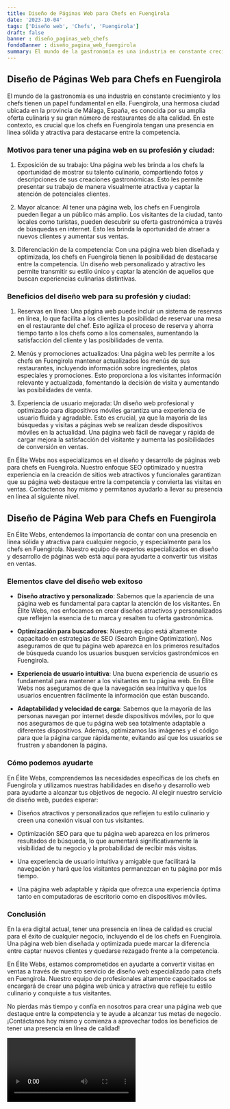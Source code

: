 ```yaml
---
title: Diseño de Páginas Web para Chefs en Fuengirola
date: '2023-10-04'
tags: ['Diseño web', 'Chefs', 'Fuengirola']
draft: false
banner : diseño_paginas_web_chefs
fondoBanner : diseño_pagina_web_fuengirola
summary: El mundo de la gastronomía es una industria en constante crecimiento y los chefs tienen un papel fundamental en ella. Fuengirola, una hermosa ciudad ubicada en la provincia de Málaga, España, es conocida por su amplia oferta culinaria y su gran número de restaurantes de alta calidad. En este contexto, es crucial que los chefs en Fuengirola tengan una presencia en línea sólida y atractiva para destacarse entre la competencia.
---
```


## Diseño de Páginas Web para Chefs en Fuengirola

El mundo de la gastronomía es una industria en constante crecimiento y los chefs tienen un papel fundamental en ella. Fuengirola, una hermosa ciudad ubicada en la provincia de Málaga, España, es conocida por su amplia oferta culinaria y su gran número de restaurantes de alta calidad. En este contexto, es crucial que los chefs en Fuengirola tengan una presencia en línea sólida y atractiva para destacarse entre la competencia.

### Motivos para tener una página web en su profesión y ciudad:

1. Exposición de su trabajo: Una página web les brinda a los chefs la oportunidad de mostrar su talento culinario, compartiendo fotos y descripciones de sus creaciones gastronómicas. Esto les permite presentar su trabajo de manera visualmente atractiva y captar la atención de potenciales clientes.

2. Mayor alcance: Al tener una página web, los chefs en Fuengirola pueden llegar a un público más amplio. Los visitantes de la ciudad, tanto locales como turistas, pueden descubrir su oferta gastronómica a través de búsquedas en internet. Esto les brinda la oportunidad de atraer a nuevos clientes y aumentar sus ventas.

3. Diferenciación de la competencia: Con una página web bien diseñada y optimizada, los chefs en Fuengirola tienen la posibilidad de destacarse entre la competencia. Un diseño web personalizado y atractivo les permite transmitir su estilo único y captar la atención de aquellos que buscan experiencias culinarias distintivas.

### Beneficios del diseño web para su profesión y ciudad:

1. Reservas en línea: Una página web puede incluir un sistema de reservas en línea, lo que facilita a los clientes la posibilidad de reservar una mesa en el restaurante del chef. Esto agiliza el proceso de reserva y ahorra tiempo tanto a los chefs como a los comensales, aumentando la satisfacción del cliente y las posibilidades de venta.

2. Menús y promociones actualizados: Una página web les permite a los chefs en Fuengirola mantener actualizados los menús de sus restaurantes, incluyendo información sobre ingredientes, platos especiales y promociones. Esto proporciona a los visitantes información relevante y actualizada, fomentando la decisión de visita y aumentando las posibilidades de venta.

3. Experiencia de usuario mejorada: Un diseño web profesional y optimizado para dispositivos móviles garantiza una experiencia de usuario fluida y agradable. Esto es crucial, ya que la mayoría de las búsquedas y visitas a páginas web se realizan desde dispositivos móviles en la actualidad. Una página web fácil de navegar y rápida de cargar mejora la satisfacción del visitante y aumenta las posibilidades de conversión en ventas.

En Élite Webs nos especializamos en el diseño y desarrollo de páginas web para chefs en Fuengirola. Nuestro enfoque SEO optimizado y nuestra experiencia en la creación de sitios web atractivos y funcionales garantizan que su página web destaque entre la competencia y convierta las visitas en ventas. Contáctenos hoy mismo y permítanos ayudarlo a llevar su presencia en línea al siguiente nivel.

<GifSeo />

<Cta />

## Diseño de Página Web para Chefs en Fuengirola

En Élite Webs, entendemos la importancia de contar con una presencia en línea sólida y atractiva para cualquier negocio, y especialmente para los chefs en Fuengirola. Nuestro equipo de expertos especializados en diseño y desarrollo de páginas web está aquí para ayudarte a convertir tus visitas en ventas.

### Elementos clave del diseño web exitoso

- **Diseño atractivo y personalizado**: Sabemos que la apariencia de una página web es fundamental para captar la atención de los visitantes. En Élite Webs, nos enfocamos en crear diseños atractivos y personalizados que reflejen la esencia de tu marca y resalten tu oferta gastronómica.

- **Optimización para buscadores**: Nuestro equipo está altamente capacitado en estrategias de SEO (Search Engine Optimization). Nos aseguramos de que tu página web aparezca en los primeros resultados de búsqueda cuando los usuarios busquen servicios gastronómicos en Fuengirola.

- **Experiencia de usuario intuitiva**: Una buena experiencia de usuario es fundamental para mantener a los visitantes en tu página web. En Élite Webs nos aseguramos de que la navegación sea intuitiva y que los usuarios encuentren fácilmente la información que están buscando.

- **Adaptabilidad y velocidad de carga**: Sabemos que la mayoría de las personas navegan por internet desde dispositivos móviles, por lo que nos aseguramos de que tu página web sea totalmente adaptable a diferentes dispositivos. Además, optimizamos las imágenes y el código para que la página cargue rápidamente, evitando así que los usuarios se frustren y abandonen la página.

### Cómo podemos ayudarte

En Élite Webs, comprendemos las necesidades específicas de los chefs en Fuengirola y utilizamos nuestras habilidades en diseño y desarrollo web para ayudarte a alcanzar tus objetivos de negocio. Al elegir nuestro servicio de diseño web, puedes esperar:

- Diseños atractivos y personalizados que reflejen tu estilo culinario y creen una conexión visual con tus visitantes.

- Optimización SEO para que tu página web aparezca en los primeros resultados de búsqueda, lo que aumentará significativamente la visibilidad de tu negocio y la probabilidad de recibir más visitas.

- Una experiencia de usuario intuitiva y amigable que facilitará la navegación y hará que los visitantes permanezcan en tu página por más tiempo.

- Una página web adaptable y rápida que ofrezca una experiencia óptima tanto en computadoras de escritorio como en dispositivos móviles.

### Conclusión

En la era digital actual, tener una presencia en línea de calidad es crucial para el éxito de cualquier negocio, incluyendo el de los chefs en Fuengirola. Una página web bien diseñada y optimizada puede marcar la diferencia entre captar nuevos clientes y quedarse rezagado frente a la competencia.

En Élite Webs, estamos comprometidos en ayudarte a convertir visitas en ventas a través de nuestro servicio de diseño web especializado para chefs en Fuengirola. Nuestro equipo de profesionales altamente capacitados se encargará de crear una página web única y atractiva que refleje tu estilo culinario y conquiste a tus visitantes.

No pierdas más tiempo y confía en nosotros para crear una página web que destaque entre la competencia y te ayude a alcanzar tus metas de negocio. ¡Contáctanos hoy mismo y comienza a aprovechar todos los beneficios de tener una presencia en línea de calidad!

<Video />

<CtaBot job='Chefs' city='Fuengirola'/>

<Gmaps query='Fuengirola+españa+maps' />